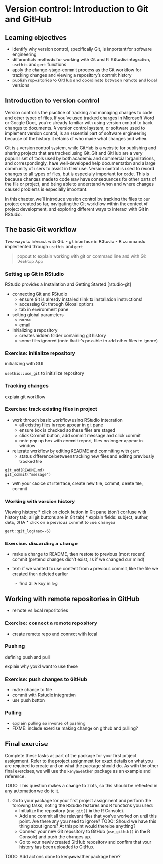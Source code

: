 # Version control: Introduction to Git and GitHub

## Learning objectives {#05-learning-objectives}

* identify why version control, specifically Git, is important for software engineering
* differentiate methods for working with Git and R: RStudio integration, `usethis` and `gert` functions
* apply the change-stage-commit process as the Git workflow for tracking changes and viewing a repository's commit history
* publish repositories to GitHub and coordinate between remote and local versions

## Introduction to version control {#intro-version-control}

Version control is the practice of tracking and managing changes to code and other types of files.
If you've used tracked changes in Microsoft Word or Google Docs,
you're already familiar with using version control to track changes to documents.
A version control system, or software used to implement version control,
is an essential part of software engineering because of the history it retains
of who made what changes and when.

Git is a version control system,
while GitHub is a website for publishing and sharing projects that are tracked using Git. 
Git and GitHub are a very popular set of tools used by both academic and commercial organizations, 
and correspondingly, 
have well-developed help documentation and a large community of users to assist in their use.
Version control is used to record changes to all types of files, 
but is especially important for code. 
This is because changes made to code may have consequences for other parts of the file or project, 
and being able to understand when and where changes caused problems is especially important.

In this chapter,
we'll introduce version control by tracking the files to our project created so far,
navigating the Git workflow within the context of project development,
and exploring different ways to interact with Git in RStudio.

## The basic Git workflow {#git-workflow}

Two ways to interact with Git:
- git interface in RStudio
- R commands implemented through `usethis` and `gert`

> popout to explain working with git on command line and with Git Desktop App

### Setting up Git in RStudio {#git-rstudio}

RStudio provides a Installation and Getting Started [rstudio-git]

* connecting Git and RStudio
  * ensure Git is already installed (link to installation instructions)
  * accessing Git through Global options
  * tab in environment pane

* setting global parameters
  * name
  * email

* Initializing a repository
  * creates hidden folder containing git history
  * some files ignored (note that it's possible to add other files to ignore)

### Exercise: initialize repository {#ex-initialize}

initializing with GUI

`usethis::use_git` to initialize repository

### Tracking changes {#tracking-changes}

explain git workflow

### Exercise: track existing files in project {#ex-tracking}

* work through basic workflow using RStudio integration
  * all existing files in repo appear in git pane
  * ensure box is checked so these files are staged
  * click Commit button, add commit message and click commit
  * note pop up box with commit report, files no longer appear in window

* reiterate workflow by editing README and commiting with `gert`
  * status difference between tracking new files and editing previously tracked file

```
git_add(README.md)
git_commit("message")
```

* with your choice of interface, create new file, commit, delete file, commit

### Working with version history {#git-history}

Viewing history:
* click on clock button in Git pane (don't confuse with history tab; all git buttons are in Git tab)
* explain fields: subject, author, date, SHA
* click on a previous commit to see changes

`gert::git_log(max=-6)`

### Exercise: discarding a change {#ex-discard}

* make a change to README, then restore to previous (most recent) commit (pretend changes didn't exist, as if we changed our mind)

* text: if we wanted to use content from a previous commit, like the file we created then deleted earlier
  * find SHA key in log

## Working with remote repositories in GitHub {#git-remotes}

* remote vs local repositories

### Exercise: connect a remote repository {#ex-remote}

* create remote repo and connect with local

### Pushing 

defining push and pull

explain why you'd want to use these

### Exercise: push changes to GitHub {#ex-push}

* make change to file
* commit with Rstudio integration
* use push button

### Pulling

* explain pulling as inverse of pushing
* FIXME: include exercise making change on github and pulling?

## Final exercise {#05-final-exercise}

Complete these tasks as part of the package for your first project assignment.
Refer to the project assignment for exact details on what you are required to
create and on what the package should do. As with the other final exercises,
we will use the `kenyaweather` package as an example and reference.

TODO: This question makes a change to zipfs, so this should be reflected in any automation we do to it.

1. Go to your package for your first project assignment and perform the
following tasks, noting the RStudio features and R functions you used:
    - Initialize the repository (`use_git()` in the R Console).
    - Add and commit all the relevant files that
    you've worked on until this point. Are there any you need to ignore? 
    TODO: Should we have this thing about ignore? At this point would there be anything?
    - Connect your new Git repository to GitHub (`use_github()` in the R Console)
    and push the changes up.
    - Go to your newly created GitHub repository and confirm that your history 
    has been uploaded to GitHub.

TODO: Add actions done to kenyaweather package here?
